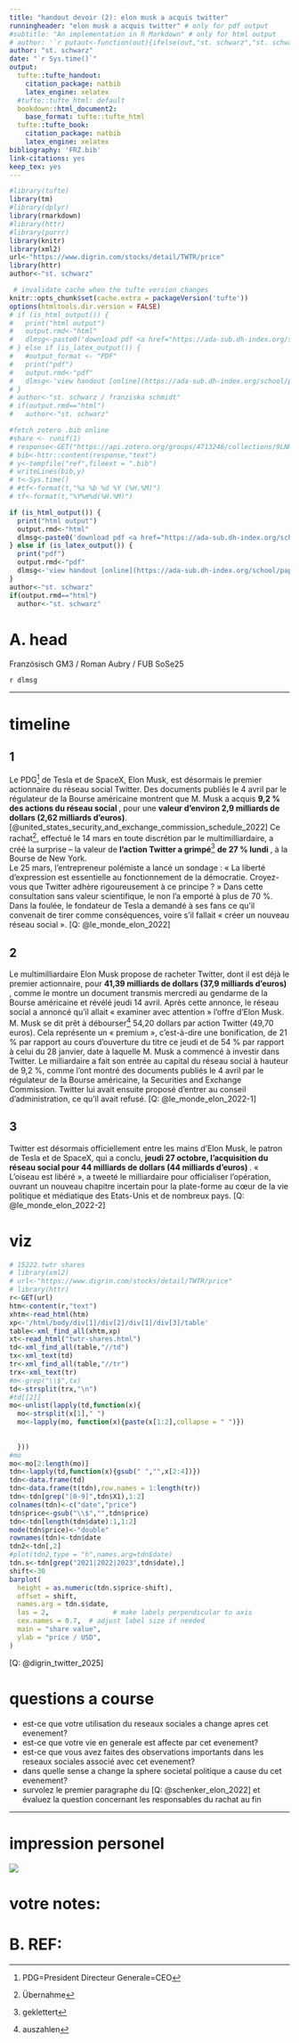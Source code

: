 ```yaml
---
title: "handout devoir (2): elon musk a acquis twitter"
runningheader: "elon musk a acquis twitter" # only for pdf output
#subtitle: "An implementation in R Markdown" # only for html output
# author: '`r putaut<-function(out){ifelse(out,"st. schwarz","st. schwarz / franziska schmidt")};putaut(knitr::is_html_output())`'
author: "st. schwarz"
date: "`r Sys.time()`"
output:
  tufte::tufte_handout:
    citation_package: natbib
    latex_engine: xelatex
  #tufte::tufte_html: default
  bookdown::html_document2:
    base_format: tufte::tufte_html
  tufte::tufte_book:
    citation_package: natbib
    latex_engine: xelatex
bibliography: 'FRZ.bib'
link-citations: yes
keep_tex: yes
---
```


```r
#library(tufte)
library(tm)
#library(dplyr)
library(rmarkdown)
#library(httr)
#library(purrr)
library(knitr)
library(xml2)
url<-"https://www.digrin.com/stocks/detail/TWTR/price"
library(httr)
author<-"st. schwarz"

 # invalidate cache when the tufte version changes
knitr::opts_chunk$set(cache.extra = packageVersion('tufte'))
options(htmltools.dir.version = FALSE)
# if (is_html_output()) {
#   print("html output")
#   output.rmd<-"html"
#   dlmsg<-paste0('download pdf <a href="https://ada-sub.dh-index.org/school/papers/017/devoir-2-handout.pdf">here</a>.')
# } else if (is_latex_output()) {
#   #output_format <- "PDF"
#   print("pdf")
#   output.rmd<-"pdf"
#   dlmsg<-'view handout [online](https://ada-sub.dh-index.org/school/papers/017/).'
# }
# author<-"st. schwarz / franziska schmidt"
# if(output.rmd=="html")
#   author<-"st. schwarz"


```

```r
#fetch zotero .bib online
#share <- runif(1)
# response<-GET("https://api.zotero.org/groups/4713246/collections/9LNRRJQN/items/top?format=bibtex")
# bib<-httr::content(response,"text")
# y<-tempfile("ref",fileext = ".bib")
# writeLines(bib,y)
# t<-Sys.time()
# #tf<-format(t,"%a %b %d %Y (%H.%M)")
# tf<-format(t,"%Y%m%d(%H.%M)")
```


```r

if (is_html_output()) {
  print("html output")
  output.rmd<-"html"
  dlmsg<-paste0('download pdf <a href="https://ada-sub.dh-index.org/school/papers/017/devoir-2-handout.pdf">here</a>.')
} else if (is_latex_output()) {
  print("pdf")
  output.rmd<-"pdf"
  dlmsg<-'view handout [online](https://ada-sub.dh-index.org/school/papers/017/).'
}
author<-"st. schwarz"
if(output.rmd=="html")
  author<-"st. schwarz"
```

# A. head
Französisch GM3 / Roman Aubry / FUB SoSe25   

`r dlmsg`

---

# timeline
## 1
Le PDG[^1] de Tesla et de SpaceX, Elon Musk, est désormais le premier actionnaire du réseau social Twitter. Des documents publiés le 4 avril par le régulateur de la Bourse américaine montrent que M. Musk a acquis  **9,2 % des actions du réseau social **, pour une  **valeur d’environ 2,9 milliards de dollars (2,62 milliards d’euros)**.[@united_states_security_and_exchange_commission_schedule_2022] Ce rachat[^2], effectué le 14 mars en toute discrétion par le multimilliardaire, a créé la surprise – la valeur de  **l’action Twitter a grimpé**[^3] **de 27 % lundi **, à la Bourse de New York.  
Le 25 mars, l’entrepreneur polémiste a lancé un sondage : « La liberté d’expression est essentielle au fonctionnement de la démocratie. Croyez-vous que Twitter adhère rigoureusement à ce principe ? » Dans cette consultation sans valeur scientifique, le non l’a emporté à plus de 70 %. Dans la foulée, le fondateur de Tesla a demandé à ses fans ce qu’il convenait de tirer comme conséquences, voire s’il fallait « créer un nouveau réseau social ». [Q: @le_monde_elon_2022]

## 2
Le multimilliardaire Elon Musk propose de racheter Twitter, dont il est déjà le premier actionnaire, pour  **41,39 milliards de dollars (37,9 milliards d’euros) **, comme le montre un document transmis mercredi au gendarme de la Bourse américaine et révélé jeudi 14 avril. Après cette annonce, le réseau social a annoncé qu’il allait « examiner avec attention » l’offre d’Elon Musk.
M. Musk se dit prêt à débourser[^4] 54,20 dollars par action Twitter (49,70 euros). Cela représente un « premium », c’est-à-dire une bonification, de 21 % par rapport au cours d’ouverture du titre ce jeudi et de 54 % par rapport à celui du 28 janvier, date à laquelle M. Musk a commencé à investir dans Twitter.
Le milliardaire a fait son entrée au capital du réseau social à hauteur de 9,2 %, comme l’ont montré des documents publiés le 4 avril par le régulateur de la Bourse américaine, la Securities and Exchange Commission. Twitter lui avait ensuite proposé d’entrer au conseil d’administration, ce qu’il avait refusé. [Q: @le_monde_elon_2022-1]  

## 3
Twitter est désormais officiellement entre les mains d’Elon Musk, le patron de Tesla et de SpaceX, qui a conclu,  **jeudi 27 octobre, l’acquisition du réseau social pour 44 milliards de dollars (44 milliards d’euros) **. « L’oiseau est libéré », a tweeté le milliardaire pour officialiser l’opération, ouvrant un nouveau chapitre incertain pour la plate-forme au cœur de la vie politique et médiatique des Etats-Unis et de nombreux pays. [Q: @le_monde_elon_2022-2]   

# viz
```r
# 15222.twtr shares
# library(xml2)
# url<-"https://www.digrin.com/stocks/detail/TWTR/price"
# library(httr)
r<-GET(url)
htm<-content(r,"text")
xhtm<-read_html(htm)
xp<-'/html/body/div[1]/div[2]/div[1]/div[3]/table'
table<-xml_find_all(xhtm,xp)
xt<-read_html("twtr-shares.html")
td<-xml_find_all(table,"//td")
tx<-xml_text(td)
tr<-xml_find_all(table,"//tr")
trx<-xml_text(tr)
#m<-grep("\\$",tx)
td<-strsplit(trx,"\n")
#td[[2]]
mo<-unlist(lapply(td,function(x){
  mo<-strsplit(x[1]," ")
  mo<-lapply(mo, function(x){paste(x[1:2],collapse = " ")})
  
  
  }))
#mo
mo<-mo[2:length(mo)]
tdn<-lapply(td,function(x){gsub(" ","",x[2:4])})
tdn<-data.frame(td)
tdn<-data.frame(t(tdn),row.names = 1:length(tr))
tdn<-tdn[grep("[0-9]",tdn$X1),1:2]
colnames(tdn)<-c("date","price")
tdn$price<-gsub("\\$","",tdn$price)
tdn<-tdn[length(tdn$date):1,1:2]
mode(tdn$price)<-"double"
rownames(tdn)<-tdn$date
tdn2<-tdn[,2]
#plot(tdn2,type = "h",names.arg=tdn$date)
tdn.s<-tdn[grep("2021|2022|2023",tdn$date),]
shift<-30
barplot(
  height = as.numeric(tdn.s$price-shift),
  offset = shift,
  names.arg = tdn.s$date,
  las = 2,                # make labels perpendicular to axis
  cex.names = 0.7,  # adjust label size if needed
  main = "share value",
  ylab = "price / USD",
)

```
[Q: @digrin_twitter_2025]

# questions a course
- est-ce que votre utilisation du reseaux sociales a change apres cet evenement?
- est-ce que votre vie en generale est affecte par cet evenement?
- est-ce que vous avez faites des observations importants dans les reseaux sociales associé avec cet evenement?
- dans quelle sense a change la sphere societal politique a cause du cet evenement?
- survolez le premier paragraphe du [Q: @schenker_elon_2022] et évaluez la question concernant les responsables du rachat au fin

----
# impression personel
![](https://ada-sub.dh-index.org/school/papers/017/twitter-x.jpg)

# votre notes:

\newpage
# B. REF:
[^1]:PDG=President Directeur Generale=CEO
[^2]:Übernahme
[^3]:geklettert
[^4]:auszahlen